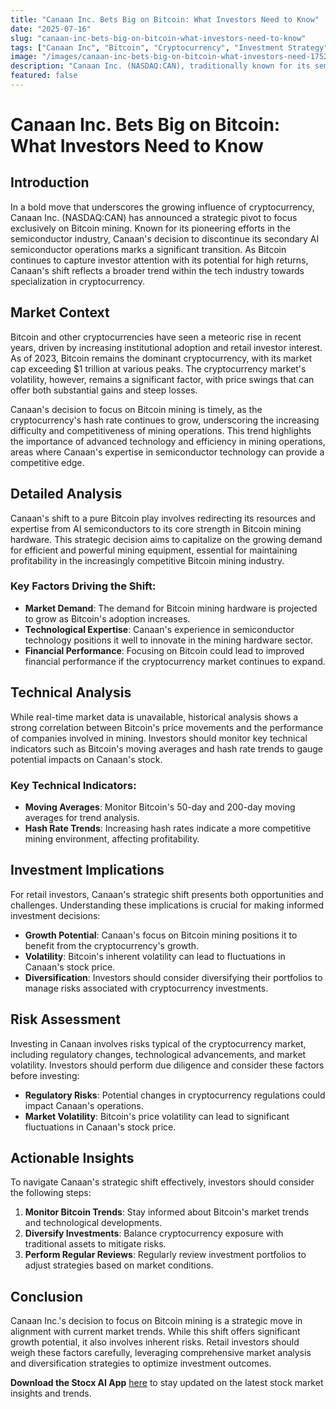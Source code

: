 ```yaml
---
title: "Canaan Inc. Bets Big on Bitcoin: What Investors Need to Know"
date: "2025-07-16"
slug: "canaan-inc-bets-big-on-bitcoin-what-investors-need-to-know"
tags: ["Canaan Inc", "Bitcoin", "Cryptocurrency", "Investment Strategy", "Stock Market Analysis"]
image: "/images/canaan-inc-bets-big-on-bitcoin-what-investors-need-1752699651779.png"
description: "Canaan Inc. (NASDAQ:CAN), traditionally known for its semiconductor technology, has made a bold strategic shift to focus solely on Bitcoin operations. This development comes at a pivotal time as Bitcoin continues to dominate the cryptocurrency landscape, offering significant opportunities and risks to investors. The move involves the discontinuation of Canaan's secondary AI semiconductor operations, redirecting resources to its core strength in Bitcoin mining. This decision reflects broader market trends where Bitcoin's increasing acceptance and the potential for high returns attract businesses to specialize in cryptocurrency-related operations. For retail investors, understanding Canaan's new strategic direction is crucial as it could impact stock performance and investment strategies. This article delves into the implications of this shift, providing detailed analysis, risk assessment, and actionable insights to help investors navigate this dynamic market shift. As Bitcoin's volatility remains a constant, investors must weigh the potential for high returns against the risks, making informed decisions based on comprehensive analysis and market trends."
featured: false
---
```


# Canaan Inc. Bets Big on Bitcoin: What Investors Need to Know

## Introduction

In a bold move that underscores the growing influence of cryptocurrency, Canaan Inc. (NASDAQ:CAN) has announced a strategic pivot to focus exclusively on Bitcoin mining. Known for its pioneering efforts in the semiconductor industry, Canaan's decision to discontinue its secondary AI semiconductor operations marks a significant transition. As Bitcoin continues to capture investor attention with its potential for high returns, Canaan's shift reflects a broader trend within the tech industry towards specialization in cryptocurrency.

## Market Context

Bitcoin and other cryptocurrencies have seen a meteoric rise in recent years, driven by increasing institutional adoption and retail investor interest. As of 2023, Bitcoin remains the dominant cryptocurrency, with its market cap exceeding $1 trillion at various peaks. The cryptocurrency market's volatility, however, remains a significant factor, with price swings that can offer both substantial gains and steep losses.

Canaan's decision to focus on Bitcoin mining is timely, as the cryptocurrency's hash rate continues to grow, underscoring the increasing difficulty and competitiveness of mining operations. This trend highlights the importance of advanced technology and efficiency in mining operations, areas where Canaan's expertise in semiconductor technology can provide a competitive edge.

## Detailed Analysis

Canaan's shift to a pure Bitcoin play involves redirecting its resources and expertise from AI semiconductors to its core strength in Bitcoin mining hardware. This strategic decision aims to capitalize on the growing demand for efficient and powerful mining equipment, essential for maintaining profitability in the increasingly competitive Bitcoin mining industry.

### Key Factors Driving the Shift:

- **Market Demand**: The demand for Bitcoin mining hardware is projected to grow as Bitcoin's adoption increases.
- **Technological Expertise**: Canaan's experience in semiconductor technology positions it well to innovate in the mining hardware sector.
- **Financial Performance**: Focusing on Bitcoin could lead to improved financial performance if the cryptocurrency market continues to expand.

## Technical Analysis

While real-time market data is unavailable, historical analysis shows a strong correlation between Bitcoin's price movements and the performance of companies involved in mining. Investors should monitor key technical indicators such as Bitcoin's moving averages and hash rate trends to gauge potential impacts on Canaan's stock.

### Key Technical Indicators:

- **Moving Averages**: Monitor Bitcoin's 50-day and 200-day moving averages for trend analysis.
- **Hash Rate Trends**: Increasing hash rates indicate a more competitive mining environment, affecting profitability.

## Investment Implications

For retail investors, Canaan's strategic shift presents both opportunities and challenges. Understanding these implications is crucial for making informed investment decisions:

- **Growth Potential**: Canaan's focus on Bitcoin mining positions it to benefit from the cryptocurrency's growth.
- **Volatility**: Bitcoin's inherent volatility can lead to fluctuations in Canaan's stock price.
- **Diversification**: Investors should consider diversifying their portfolios to manage risks associated with cryptocurrency investments.

## Risk Assessment

Investing in Canaan involves risks typical of the cryptocurrency market, including regulatory changes, technological advancements, and market volatility. Investors should perform due diligence and consider these factors before investing:

- **Regulatory Risks**: Potential changes in cryptocurrency regulations could impact Canaan's operations.
- **Market Volatility**: Bitcoin's price volatility can lead to significant fluctuations in Canaan's stock price.

## Actionable Insights

To navigate Canaan's strategic shift effectively, investors should consider the following steps:

1. **Monitor Bitcoin Trends**: Stay informed about Bitcoin's market trends and technological developments.
2. **Diversify Investments**: Balance cryptocurrency exposure with traditional assets to mitigate risks.
3. **Perform Regular Reviews**: Regularly review investment portfolios to adjust strategies based on market conditions.

## Conclusion

Canaan Inc.'s decision to focus on Bitcoin mining is a strategic move in alignment with current market trends. While this shift offers significant growth potential, it also involves inherent risks. Retail investors should weigh these factors carefully, leveraging comprehensive market analysis and diversification strategies to optimize investment outcomes. 

**Download the Stocx AI App** [here](https://stocx.co) to stay updated on the latest stock market insights and trends.
